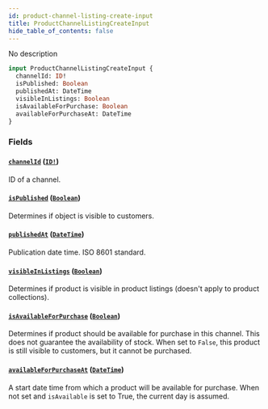 ```yaml
---
id: product-channel-listing-create-input
title: ProductChannelListingCreateInput
hide_table_of_contents: false
---
```


No description

```graphql
input ProductChannelListingCreateInput {
  channelId: ID!
  isPublished: Boolean
  publishedAt: DateTime
  visibleInListings: Boolean
  isAvailableForPurchase: Boolean
  availableForPurchaseAt: DateTime
}
```

### Fields

#### [`channelId`](#) ([`ID!`](../../../developer/api-reference/scalars/id))

ID of a channel.

#### [`isPublished`](#) ([`Boolean`](../../../developer/api-reference/scalars/boolean))

Determines if object is visible to customers.

#### [`publishedAt`](#) ([`DateTime`](../../../developer/api-reference/scalars/date-time))

Publication date time. ISO 8601 standard.

#### [`visibleInListings`](#) ([`Boolean`](../../../developer/api-reference/scalars/boolean))

Determines if product is visible in product listings (doesn't apply to product collections).

#### [`isAvailableForPurchase`](#) ([`Boolean`](../../../developer/api-reference/scalars/boolean))

Determines if product should be available for purchase in this channel. This does not guarantee the availability of stock. When set to `False`, this product is still visible to customers, but it cannot be purchased.

#### [`availableForPurchaseAt`](#) ([`DateTime`](../../../developer/api-reference/scalars/date-time))

A start date time from which a product will be available for purchase. When not set and `isAvailable` is set to True, the current day is assumed.
